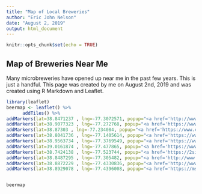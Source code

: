 ```yaml
---
title: "Map of Local Breweries"
author: "Eric John Nelson"
date: "August 2, 2019"
output: html_document
---
```


```r
knitr::opts_chunk$set(echo = TRUE)
```

## Map of Breweries Near Me

Many microbreweries have opened up near me in the past few years.  This is just a handful.  This page was created by me on August 2nd, 2019 and was created using R Markdown and Leaflet.


```r
library(leaflet)
beermap <- leaflet() %>%
      addTiles() %>%
addMarkers(lat=38.8471237 , lng=-77.3072571, popup="<a href='http://www.ornerybeer.com/' > Ornery Beer Company</a>") %>%
addMarkers(lat=38.9077323 , lng=-77.272768, popup="<a href='https://www.caboosebrewing.com/vienna-va' > Caboose Tavern</a>") %>%
addMarkers(lat=38.87303 , lng=-77.234084, popup="<a href='https://www.caboosebrewing.com/fairfax-va' > Caboose Commons</a>") %>%
addMarkers(lat=38.8041736 , lng=-77.1405614, popup="<a href='https://www.aslinbeer.com/' > Aslin Beer Company</a>") %>%
addMarkers(lat=38.9563734 , lng=-77.3769549, popup="<a href='https://www.aslinbeer.com/' > Aslin Beer Company</a>") %>%
addMarkers(lat=39.0161874 , lng=-77.477865, popup="<a href='https://www.lostrhino.com/' > Lost Rhino</a>") %>%
addMarkers(lat=38.7424138 , lng=-77.523744, popup="<a href='https://2silosbrewing.com/' > 2 Silos</a>") %>%
addMarkers(lat=38.8487295 , lng=-77.305482, popup="<a href='http://www.chubbysquirrelbrewing.com/' > Chubby Squirrel</a>") %>%
addMarkers(lat=38.8872229 , lng=-77.4330836, popup="<a href='http://www.honorbrewing.com/' > Honor Brewing</a>") %>%
addMarkers(lat=38.8929078 , lng=-77.4396008, popup="<a href='https://msbrewing.com/' > Mustang Sally Brewing</a>")


beermap
```

